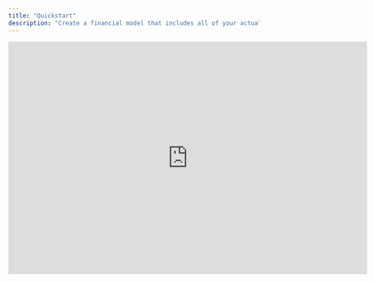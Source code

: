 ```yaml
---
title: "Quickstart"
description: "Create a financial model that includes all of your actuals in 10 minutes."
---
```


<iframe width="720" height="467" src="https://www.loom.com/embed/01904b130390402e94b9e1bc7a3e52fd?sid=d986adb2-f2ca-4946-b874-19d19e6c4986" frameborder="0" webkitallowfullscreen mozallowfullscreen allowfullscreen />

<Steps>
  <Step title="Connect your accounting system">
    Before you start modeling, we recommend [connecting](/integrations/accounting/business-central) your accounting system(s). Once you've connected these systems, Francis will sync *all* booked journal entries since inception, giving you full access to all your data.

    Your general ledger accounts will then be available directly in Francis, enabling you to include actuals from your connected systems.

    <Tip>
      Most accounting systems require admin rights to connect with third-party applications like Francis. Ensure you have the necessary permissions to continue.
    </Tip>
  </Step>

  <Step title="Create your model">
    We recommend to start with a Francis template, as it captures all of our best practices. This approach will allow you to quickly get started and showcase some of the platform's capabilities. It will also enable you to move more quickly to the next step: mapping your general ledger accounts.
  </Step>

  <Step title="Map your general ledger">
    With your accounting system connected, your general ledger accounts will be available through the [mappings](/documentation/modeling/mappings) feature. This allows you to define custom mappings between your connected systems and your financial model in Francis. Simply drag and drop accounts from your general ledger onto rows in your model.

    <Tip>
      General ledger accounts can be grouped together, allowing you to create more meaningful line items throughout your model, making forecasting more intuitive.
    </Tip>
  </Step>

  <Step title="Start planning">
    With your accounting system connected and actuals at your disposal, you can begin planning the future of your business. Francis works like a spreadsheet, so consider reviewing your existing financial models in Excel or Sheets and replicating the underlying logic. Use purpose-built [functions](/documentation/modeling/functions) to make forecasting faster and more intuitive.
  </Step>
</Steps>